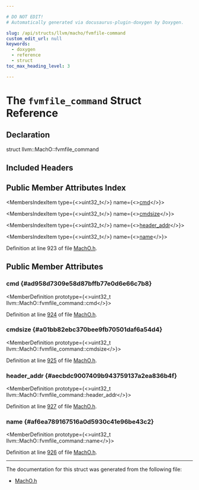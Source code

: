 ```yaml
---

# DO NOT EDIT!
# Automatically generated via docusaurus-plugin-doxygen by Doxygen.

slug: /api/structs/llvm/macho/fvmfile-command
custom_edit_url: null
keywords:
  - doxygen
  - reference
  - struct
toc_max_heading_level: 3

---
```





# The `fvmfile_command` Struct Reference

<DoxygenPage pluginConfig={pluginConfig}>



## Declaration

<CodeBlock>struct llvm::MachO::fvmfile_command</CodeBlock>

## Included Headers

<IncludesList>
<IncludesListItem
  filePath="llvm/BinaryFormat/MachO.h"
  permalink="/docs/api/files/include/include/llvm/include/llvm/binaryformat/macho-h"
  isLocal="true" />
</IncludesList>

## Public Member Attributes Index

<MembersIndex>

<MembersIndexItem
  type={<>uint32&#95;t</>}
  name={<><a href="#ad958d7309e58d87bffb77e0d6e66c7b8">cmd</a></>}>
</MembersIndexItem>

<MembersIndexItem
  type={<>uint32&#95;t</>}
  name={<><a href="#a01bb82ebc370bee9fb70501daf6a54d4">cmdsize</a></>}>
</MembersIndexItem>

<MembersIndexItem
  type={<>uint32&#95;t</>}
  name={<><a href="#aecbdc9007409b943759137a2ea836b4f">header&#95;addr</a></>}>
</MembersIndexItem>

<MembersIndexItem
  type={<>uint32&#95;t</>}
  name={<><a href="#af6ea789167516a0d5930c41e96be43c2">name</a></>}>
</MembersIndexItem>

</MembersIndex>


Definition at line 923 of file <a href="/docs/api/files/include/include/llvm/include/llvm/binaryformat/macho-h">MachO.h</a>.

<SectionDefinition>

## Public Member Attributes

### cmd {#ad958d7309e58d87bffb77e0d6e66c7b8}

<MemberDefinition
  prototype={<>uint32&#95;t llvm::MachO::fvmfile&#95;command::cmd</>}>

Definition at line <a href="/docs/api/files/include/include/llvm/include/llvm/binaryformat/macho-h/#l00924">924</a> of file <a href="/docs/api/files/include/include/llvm/include/llvm/binaryformat/macho-h">MachO.h</a>.
</MemberDefinition>

### cmdsize {#a01bb82ebc370bee9fb70501daf6a54d4}

<MemberDefinition
  prototype={<>uint32&#95;t llvm::MachO::fvmfile&#95;command::cmdsize</>}>

Definition at line <a href="/docs/api/files/include/include/llvm/include/llvm/binaryformat/macho-h/#l00925">925</a> of file <a href="/docs/api/files/include/include/llvm/include/llvm/binaryformat/macho-h">MachO.h</a>.
</MemberDefinition>

### header&#95;addr {#aecbdc9007409b943759137a2ea836b4f}

<MemberDefinition
  prototype={<>uint32&#95;t llvm::MachO::fvmfile&#95;command::header&#95;addr</>}>

Definition at line <a href="/docs/api/files/include/include/llvm/include/llvm/binaryformat/macho-h/#l00927">927</a> of file <a href="/docs/api/files/include/include/llvm/include/llvm/binaryformat/macho-h">MachO.h</a>.
</MemberDefinition>

### name {#af6ea789167516a0d5930c41e96be43c2}

<MemberDefinition
  prototype={<>uint32&#95;t llvm::MachO::fvmfile&#95;command::name</>}>

Definition at line <a href="/docs/api/files/include/include/llvm/include/llvm/binaryformat/macho-h/#l00926">926</a> of file <a href="/docs/api/files/include/include/llvm/include/llvm/binaryformat/macho-h">MachO.h</a>.
</MemberDefinition>

</SectionDefinition>

<hr/>

The documentation for this struct was generated from the following file:

<ul>
<li><a href="/docs/api/files/include/include/llvm/include/llvm/binaryformat/macho-h">MachO.h</a></li>
</ul>

</DoxygenPage>
